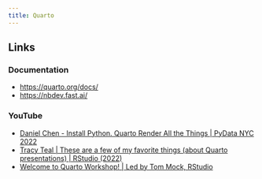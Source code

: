 ```yaml
---
title: Quarto
---
```


## Links 

### Documentation

- [https://quarto.org/docs/](https://quarto.org/docs/)
- [https://nbdev.fast.ai/](https://nbdev.fast.ai/)

### YouTube

- [Daniel Chen - Install Python. Quarto Render All the Things | PyData NYC 2022](https://www.youtube.com/watch?v=AnrGW8zoLx8)
- [Tracy Teal | These are a few of my favorite things (about Quarto presentations) | RStudio (2022)](https://www.youtube.com/watch?v=ttLnLdU1-CQ&ab_channel=PositPBC)
- [Welcome to Quarto Workshop! | Led by Tom Mock, RStudio](https://www.youtube.com/watch?v=yvi5uXQMvu4&t=100s&ab_channel=PositPBC)

